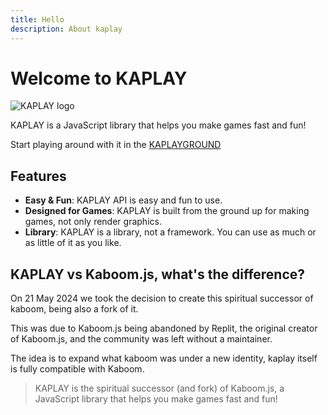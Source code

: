 ```yaml
---
title: Hello
description: About kaplay
---
```



# Welcome to KAPLAY

<img
    src={kaplayGif.src}
    alt="KAPLAY logo"
    class="aspect-video max-h-96 object-scale-down"
/>

KAPLAY is a JavaScript library that helps you make games fast and fun!

Start playing around with it in the [KAPLAYGROUND](https://play.kaplayjs.com)

## Features

-   **Easy & Fun**: KAPLAY API is easy and fun to use.
-   **Designed for Games**: KAPLAY is built from the ground up for making games, not only render graphics.
-   **Library**: KAPLAY is a library, not a framework. You can use as much or as little of it as you like.

## KAPLAY vs Kaboom.js, what's the difference?

On 21 May 2024 we took the decision to create this spiritual successor of kaboom, being also a fork of it.

This was due to Kaboom.js being abandoned by Replit, the original creator of Kaboom.js, and the community was left without a maintainer.

The idea is to expand what kaboom was under a new identity, kaplay itself is fully compatible with Kaboom.

> KAPLAY is the spiritual successor (and fork) of Kaboom.js, a JavaScript library
> that helps you make games fast and fun!
